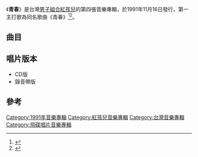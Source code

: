 {{Infobox Album
| Name           = 青春
| Type           = 專輯
| Artist         = [[紅孩兒_(團體)|紅孩兒]]
| Released       = 1991年11月16日
| Recorded       = 1991年
| Genre          = [[國語流行音樂|國語流行音樂]]
| Length         = 41分40秒
| Label          = [[飛碟唱片|飛碟唱片]]
| Producer       = 
| Reviews        = 
| Chart position =  
| Certification  = 
| Last album     = [[初戀_(紅孩兒專輯)|初戀]]<br/>（1991年）
| This album     = '''青春''' <br /> （1991年）
| Next album     = [[故事_(紅孩兒專輯)|故事]]<br/>（1992年）
| Misc           = 
}}

《'''青春'''》是台灣[[男子組合|男子組合]][[紅孩兒_(團體)|紅孩兒]]的第四張音樂專輯，於1991年11月16日發行，第一主打歌為同名歌曲《青春》<ref>{{Cite book|title=中国歌星成名金曲 2|last=黄新华编著|first=|publisher=南昌：[[百花洲文艺出版社|百花洲文艺出版社]]|year=1999.09|isbn=7-80647-105-7|location=|pages=545}}</ref><ref>{{Cite book|title=怎样唱好“卡拉OK”|last=顾青，锡瑞编著|first=|publisher=延吉：东北朝鲜民族教育出版社|year=1992.06|isbn=7-5437-1264-4|location=|pages=31}}</ref>。

==曲目==
{{tracklist
| headline     = 
| total_length = 41:40
| title_width  = 16%
| all_producer = [[李子恆|李子恆]]

| music_credits = yes
| music_width = 12%
| lyrics_credits = yes
| lyrics_width = 9%
| arranger_credits = yes
| arranger_width = 9%
| producer_credits = 
| producer_width = 9%
| longnote_column = yes

| title1         = 青春
| music1         = [[Iskandar_Ismail|Iskandar Ismail]]
| lyrics1        = [[劉虞瑞|劉虞瑞]]
| arranger1      = [[何國杰|何國杰]]
| producer1      = 
| longnote1      = 第一主打歌
| note1          = 
| length1        = 4:22

| title2         = 跟我一起去兜風
| music2         = [[小杉保夫|小杉保夫]] 
| lyrics2        = [[張方露|張方露]]
| arranger2      = 小杉保夫<br>何國杰
| producer2      = 
| longnote2      = 第二主打歌
| note2          = 
| length2        = 4:11

| title3         = Dont Say Goodnight, Girl
| music3         = Iskandar Ismail
| lyrics3        = 劉虞瑞
| arranger3      = Iskandar Ismail
| producer3      = 
| longnote3      = 
| note3          = [[張克帆|張克帆]]獨唱
| length3        = 3:41 

| title4         = 答應我
| music4         = [[陳耀川|陳耀川]]
| lyrics4        = [[廖瑩如|廖瑩如]]
| arranger4      = Iskandar Ismail
| producer4      = 
| longnote4      = 
| note4          = 
| length4        = 3:50

| title5         = 靠近我
| music5         = [[靳鐵章|靳鐵章]]
| lyrics5        = [[李子恆|李子恆]]
| arranger5      = 何國杰
| producer5      = 
| longnote5      = 
| note5          = 張克帆獨唱
| length5        = 4:45

| title6         = 思念 
| music6         = [[陳志遠|陳志遠]] 
| lyrics6        = [[陳樂融|陳樂融]]
| arranger6      = 陳志遠
| producer6      = 
| longnote6      = 第三主打歌
| note6          = 
| length6        = 4:45

| title7         = 讓愛流傳
| music7         = Iskandar Ismail
| lyrics7        = 李子恆
| arranger7      = Iskandar Ismail
| producer7      = 
| longnote7      =
| note7          = 
| length7        = 4:34
 
| title8         = 只有夜風陪伴我
| music8         = [[王傑_(歌手)|王傑]] 
| lyrics8        = [[蔣東良|蔣東良]]
| arranger8      = 何國杰
| producer8      = 
| longnote8      = 
| note8          = 張克帆獨唱
| length8        = 4:07 

| title9         = 試著讓我靠近你
| music9         = [[紀宏仁|紀宏仁]]
| lyrics9        = 紀宏仁
| arranger9      = 紀宏仁
| producer9      = 
| longnote9      = 
| note9          = 
| length9        = 4:02

| title10        = 相信我可以做得更好
| music10        = [[鈕大可|鈕大可]]
| lyrics10       = [[何厚華|何厚華]] 
| arranger10     = [[涂惠元|涂惠元]]
| producer10     =
| note10         = 
| longnote10     = 
| length10       = 3:23
}}

== 唱片版本 ==
*CD版
*錄音帶版

==參考==
{{reflist}}
[[Category:1991年音樂專輯|Category:1991年音樂專輯]]
[[Category:紅孩兒音樂專輯|Category:紅孩兒音樂專輯]]
[[Category:台灣音樂專輯|Category:台灣音樂專輯]]
[[Category:飛碟唱片音樂專輯|Category:飛碟唱片音樂專輯]]